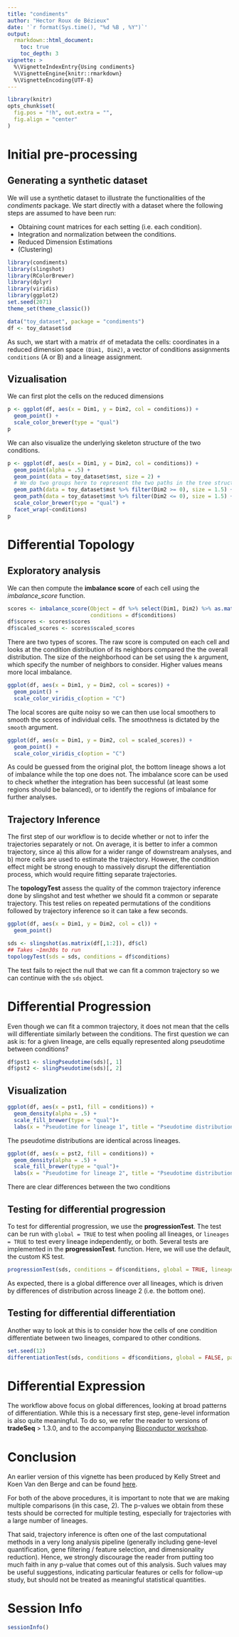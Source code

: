 ```yaml
---
title: "condiments"
author: "Hector Roux de Bézieux"
date: '`r format(Sys.time(), "%d %B , %Y")`'
output: 
  rmarkdown::html_document:
    toc: true
    toc_depth: 3
vignette: >
  %\VignetteIndexEntry{Using condiments}
  %\VignetteEngine{knitr::rmarkdown}
  %\VignetteEncoding{UTF-8}
---
```


```r
library(knitr)
opts_chunk$set(
  fig.pos = "!h", out.extra = "",
  fig.align = "center"
)
```

# Initial pre-processing
## Generating a synthetic dataset 
We will use a synthetic dataset to illustrate the functionalities of the _condiments_ package. We start directly with a dataset where the following steps are assumed to have been run:

+ Obtaining count matrices for each setting (i.e. each condition).
+ Integration and normalization between the conditions.
+ Reduced Dimension Estimations
+ (Clustering)

```r
library(condiments)
library(slingshot)
library(RColorBrewer)
library(dplyr)
library(viridis)
library(ggplot2)
set.seed(2071)
theme_set(theme_classic())
```

```r
data("toy_dataset", package = "condiments")
df <- toy_dataset$sd
```

As such, we start with a matrix `df` of metadata the cells: coordinates in a reduced dimension space `(Dim1, Dim2)`, a vector of conditions assignments `conditions` (A or B) and a lineage assignment.

## Vizualisation

We can first plot the cells on the reduced dimensions

```r
p <- ggplot(df, aes(x = Dim1, y = Dim2, col = conditions)) +
  geom_point() +
  scale_color_brewer(type = "qual")
p
```

We can also visualize the underlying skeleton structure of the two conditions.

```r
p <- ggplot(df, aes(x = Dim1, y = Dim2, col = conditions)) +
  geom_point(alpha = .5) +
  geom_point(data = toy_dataset$mst, size = 2) +
  # We do two groups here to represent the two paths in the tree structure
  geom_path(data = toy_dataset$mst %>% filter(Dim2 >= 0), size = 1.5) +
  geom_path(data = toy_dataset$mst %>% filter(Dim2 <= 0), size = 1.5) +
  scale_color_brewer(type = "qual") + 
  facet_wrap(~conditions)
p
```

# Differential Topology
## Exploratory analysis


We can then compute the __imbalance score__ of each cell using the *imbalance_score* function.

```r
scores <- imbalance_score(Object = df %>% select(Dim1, Dim2) %>% as.matrix(),
                          conditions = df$conditions)
df$scores <- scores$scores
df$scaled_scores <- scores$scaled_scores
```

There are two types of scores. The raw score is computed on each cell and looks at the condition distribution of its neighbors compared the the overall distribution. The size of the neighborhood can be set using the `k` argument, which specify the number of neighbors to consider. Higher values means more local imbalance. 

```r
ggplot(df, aes(x = Dim1, y = Dim2, col = scores)) +
  geom_point() +
  scale_color_viridis_c(option = "C")
```

The local scores are quite noisy so we can then use local smoothers to smooth the scores of individual cells. The smoothness is dictated by the `smooth` argument.

```r
ggplot(df, aes(x = Dim1, y = Dim2, col = scaled_scores)) +
  geom_point() +
  scale_color_viridis_c(option = "C")
```

As could be guessed from the original plot, the bottom lineage shows a lot of imbalance while the top one does not. The imbalance score can be used to check whether the integration has been successful (at least some regions should be balanced), or to identify the regions of imbalance for further analyses.

## Trajectory Inference

The first step of our workflow is to decide whether or not to infer the trajectories separately or not. On average, it is better to infer a common trajectory, since a) this allow for a wider range of downstream analyses, and b) more cells are used to estimate the trajectory. However, the condition effect might be strong enough to massively disrupt the differentiation process, which would require fitting separate trajectories. 

The __topologyTest__ assess the quality of the common trajectory inference done by slingshot and test whether we should fit a common or separate trajectory. This test relies on repeated permutations of the conditions followed by trajectory inference so it can take a few seconds.

```r
ggplot(df, aes(x = Dim1, y = Dim2, col = cl)) +
  geom_point()
```

```r
sds <- slingshot(as.matrix(df[,1:2]), df$cl)
## Takes ~1mn30s to run
topologyTest(sds = sds, conditions = df$conditions)
```

The test fails to reject the null that we can fit a common trajectory so we can continue with the `sds` object.

# Differential Progression

Even though we can fit a common trajectory, it does not mean that the cells will differentiate similarly between the conditions. The first question we can ask is: for a given lineage, are cells equally represented along pseudotime between conditions? 

```r
df$pst1 <- slingPseudotime(sds)[, 1]
df$pst2 <- slingPseudotime(sds)[, 2]
```

## Visualization

```r
ggplot(df, aes(x = pst1, fill = conditions)) +
  geom_density(alpha = .5) +
  scale_fill_brewer(type = "qual")+
  labs(x = "Pseudotime for lineage 1", title = "Pseudotime distribution for lineage 1")
```

The pseudotime distributions are identical across lineages.

```r
ggplot(df, aes(x = pst2, fill = conditions)) +
  geom_density(alpha = .5) +
  scale_fill_brewer(type = "qual")+
  labs(x = "Pseudotime for lineage 2", title = "Pseudotime distribution for lineage 2")
```

There are clear differences between the two conditions

## Testing for differential progression

To test for differential progression, we use the __progressionTest__. The test can be run with `global = TRUE` to test when pooling all lineages, or `lineages = TRUE` to test every lineage independently, or both. Several tests are implemented in the __progressionTest__. function. Here, we will use the default, the custom KS test.

```r
progressionTest(sds, conditions = df$conditions, global = TRUE, lineages = TRUE)
```

As expected, there is a global difference over all lineages, which is driven by differences of distribution across lineage 2 (i.e. the bottom one).

## Testing for differential differentiation

Another way to look at this is to consider how the cells of one condition differentiate between two lineages, compared to other conditions. 

```r
set.seed(12)
differentiationTest(sds, conditions = df$conditions, global = FALSE, pairwise = TRUE)
```

# Differential Expression

The workflow above focus on global differences, looking at broad patterns of differentiation. While this is a necessary first step, gene-level information is also quite meaningful. To do so, we refer the reader to versions of __tradeSeq__ > 1.3.0, and to the accompanying [Bioconductor workshop](https://kstreet13.github.io/bioc2020trajectories/articles/workshopTrajectories.html#differential-expression-1).

# Conclusion

An earlier version of this vignette has been produced by Kelly Street and Koen Van den Berge and can be found [here](https://bioconductor.org/packages/release/bioc/vignettes/slingshot/inst/doc/conditionsVignette.html).

For both of the above procedures, it is important to note that we are making multiple comparisons (in this case, 2). The p-values we obtain from these tests should be corrected for multiple testing, especially for trajectories with a large number of lineages.

That said, trajectory inference is often one of the last computational methods in a very long analysis pipeline (generally including gene-level quantification, gene filtering / feature selection, and dimensionality reduction). Hence, we strongly discourage the reader from putting too much faith in any p-value that comes out of this analysis. Such values may be useful suggestions, indicating particular features or cells for follow-up study, but should not be treated as meaningful statistical quantities.

# Session Info

```r
sessionInfo()
```
